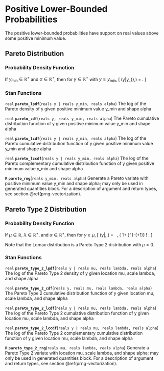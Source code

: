 # Positive Lower-Bounded Probabilities

The positive lower-bounded probabilities have support on real values above some positive minimum value.

## Pareto Distribution

### Probability Density Function

If $y_{\text{min}} \in \mathbb{R}^+$ and $\alpha \in \mathbb{R}^+$, then for $y \in \mathbb{R}^+$ with $y \geq y_{\text{min}}$, \[ \text{Pareto}(y|y_{\text{min}},\alpha) = \frac{\displaystyle \alpha\,y_{\text{min}}^\alpha}{\displaystyle y^{\alpha+1}}. \]

\pitem{y}{pareto}{y_min, alpha}

### Stan Functions

`real` **`pareto_lpdf`**(`reals y | reals y_min, reals alpha`)
The log of the Pareto density of y given positive minimum value y_min and shape alpha

`real` **`pareto_cdf`**(`reals y, reals y_min, reals alpha`)
The Pareto cumulative distribution function of y given positive minimum value y_min and shape alpha

`real` **`pareto_lcdf`**(`reals y | reals y_min, reals alpha`)
The log of the Pareto cumulative distribution function of y given positive minimum value y_min and shape alpha

`real` **`pareto_lccdf`**(`reals y | reals y_min, reals alpha`)
The log of the Pareto complementary cumulative distribution function of y given positive minimum value y_min and shape alpha

`R` **`pareto_rng`**(`reals y_min, reals alpha`)
Generate a Pareto variate with positive minimum value y_min and shape alpha; may only be used in generated quantities block. For a description of argument and return types, see section \@ref(prng-vectorization).

## Pareto Type 2 Distribution

### Probability Density Function

If $\mu \in \mathbb{R}$, $\lambda \in \mathbb{R}^+$, and $\alpha \in \mathbb{R}^+$, then for $y \geq \mu$, \[ \text{Pareto_Type_2}(y|\mu,\lambda,\alpha) = \ \frac{\alpha}{\lambda} \, \left( 1+\frac{y-\mu}{\lambda} \right)^{-(\alpha+1)} \! . \]

Note that the Lomax distribution is a Pareto Type 2 distribution with $\mu=0$.

\pitem{y}{pareto_type_2}{mu, lambda, alpha}

### Stan Functions

`real` **`pareto_type_2_lpdf`**(`reals y | reals mu, reals lambda, reals alpha`)
The log of the Pareto Type 2 density of y given location mu, scale lambda, and shape alpha

`real` **`pareto_type_2_cdf`**(`reals y, reals mu, reals lambda, reals alpha`)
The Pareto Type 2 cumulative distribution function of y given location mu, scale lambda, and shape alpha

`real` **`pareto_type_2_lcdf`**(`reals y | reals mu, reals lambda, reals alpha`)
The log of the Pareto Type 2 cumulative distribution function of y given location mu, scale lambda, and shape alpha

`real` **`pareto_type_2_lccdf`**(`reals y | reals mu, reals lambda, reals alpha`)
The log of the Pareto Type 2 complementary cumulative distribution function of y given location mu, scale lambda, and shape alpha

`R` **`pareto_type_2_rng`**(`reals mu, reals lambda, reals alpha`)
Generate a Pareto Type 2 variate with location mu, scale lambda, and shape alpha; may only be used in generated quantities block. For a description of argument and return types, see section \@ref(prng-vectorization).

